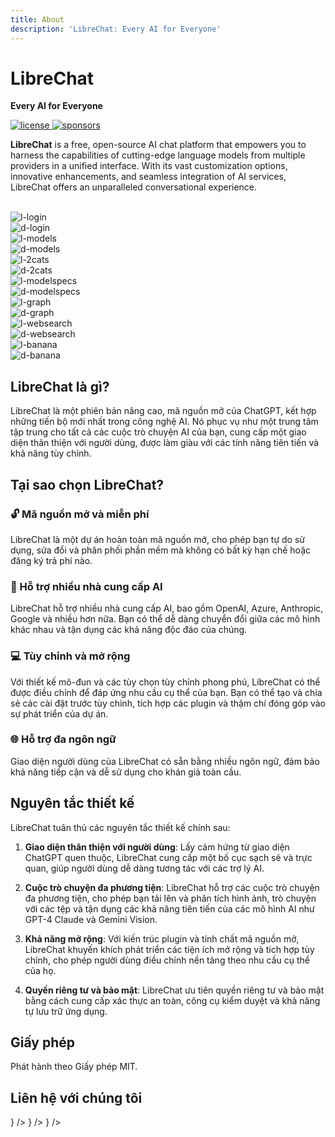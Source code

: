 ```yaml
---
title: About
description: 'LibreChat: Every AI for Everyone'
---
```



<div style={{ marginBottom: '-10px', marginTop: '20px' }}>
  <LCLogo />
</div>

# LibreChat

**Every AI for Everyone**

<p className="_flex _h-6 _mt-4 _gap-2">
  <a href="https://github.com/danny-avila/LibreChat/blob/main/LICENSE" target="_blank">
    <img
      alt="license"
      src="https://img.shields.io/github/license/danny-avila/LibreChat?style=for-the-badge&logo=github&logoColor=white&labelColor=000000"
      loading="lazy"
      decoding="async"
    ></img>
  </a>
  <a aria-label="Sponsors" href="https://github.com/sponsors/danny-avila" target="_blank">
    <img
      alt="sponsors"
      src="https://img.shields.io/badge/SPONSORS-red.svg?style=for-the-badge&logo=github-sponsors&logoColor=white&labelColor=000000&logoWidth=20"
      loading="lazy"
      decoding="async"
    ></img>
  </a>
</p>

**LibreChat** is a free, open-source AI chat platform that empowers you to harness the capabilities of cutting-edge language models from multiple providers in a unified interface. With its vast customization options, innovative enhancements, and seamless integration of AI services, LibreChat offers an unparalleled conversational experience.

<div>&nbsp;</div>

<div style={{ maxWidth: '100%', margin: 'auto' }}>
  <Carousel autoplay animationDuration={4000} perView={1}>
    <div style={{ display: 'flex', justifyContent: 'center', alignItems: 'center' }}>
      <div className="image-light-theme">
        <Image src="https://github.com/danny-avila/LibreChat/assets/32828263/7fd1602d-6c93-487c-913c-1551e4e5a421" alt="l-login" width={320} height={512} />
      </div>
      <div className="image-dark-theme">
        <Image src="https://github.com/danny-avila/LibreChat/assets/32828263/68407d02-480c-493e-93b1-1c4e2753d4bb" alt="d-login" width={320} height={512} />
      </div>
    </div>
    <div style={{ display: 'flex', justifyContent: 'center', alignItems: 'center' }}>
      <div className="image-light-theme">
        <Image src="https://github.com/danny-avila/LibreChat/assets/32828263/0f231e74-bca5-462a-9ed9-4a8245666ddd" alt="l-models" width={320} height={512} />
      </div>
      <div className="image-dark-theme">
        <Image src="https://github.com/danny-avila/LibreChat/assets/32828263/c11047fd-e297-4063-a3f9-cae7a5d01d59" alt="d-models" width={320} height={512} />
      </div>
    </div>
    <div style={{ display: 'flex', justifyContent: 'center', alignItems: 'center' }}>
      <div className="image-light-theme">
        <Image src="https://github.com/danny-avila/LibreChat/assets/32828263/ca038204-61e7-44ac-9e6a-3a9758928171" alt="l-2cats" width={320} height={512} />
      </div>
      <div className="image-dark-theme">
        <Image src="https://github.com/danny-avila/LibreChat/assets/32828263/7b2552a6-8a00-4f4b-8b32-869f62a7841a" alt="d-2cats" width={320} height={512} />
      </div>
    </div>
    <div style={{ display: 'flex', justifyContent: 'center', alignItems: 'center' }}>
      <div className="image-light-theme">
        <Image src="https://github.com/danny-avila/LibreChat/assets/32828263/7c6b6641-d303-473d-bbdc-befbd0453de3" alt="l-modelspecs" width={320} height={512} />
      </div>
      <div className="image-dark-theme">
        <Image src="https://github.com/danny-avila/LibreChat/assets/32828263/946c4801-07e4-4b87-922b-2152baa60fdf" alt="d-modelspecs" width={320} height={512} />
      </div>
    </div>
    <div style={{ display: 'flex', justifyContent: 'center', alignItems: 'center' }}>
      <div className="image-light-theme">
        <Image src="https://github.com/danny-avila/LibreChat/assets/32828263/936f4823-6c52-449a-bc36-45aa0b8d5971" alt="l-graph" width={320} height={512} />
      </div>
      <div className="image-dark-theme">
        <Image src="https://github.com/danny-avila/LibreChat/assets/32828263/fd7010e6-5df5-4990-8eff-1521b6b02139" alt="d-graph" width={320} height={512} />
      </div>
    </div>
    <div style={{ display: 'flex', justifyContent: 'center', alignItems: 'center' }}>
      <div className="image-light-theme">
        <Image src="https://github.com/danny-avila/LibreChat/assets/32828263/169a452c-32be-4b48-b68a-7571ef9e672c" alt="l-websearch" width={320} height={512} />
      </div>
      <div className="image-dark-theme">
        <Image src="https://github.com/danny-avila/LibreChat/assets/32828263/d235d81f-319e-4dbe-8f70-d53d6813771b" alt="d-websearch" width={320} height={512} />
      </div>
    </div>
    <div style={{ display: 'flex', justifyContent: 'center', alignItems: 'center' }}>
      <div className="image-light-theme">
        <Image src="https://github.com/danny-avila/LibreChat/assets/32828263/9473cec0-0b29-4785-b82d-c92cb58a970d" alt="l-banana" width={320} height={512} />
      </div>
      <div className="image-dark-theme">
        <Image src="https://github.com/danny-avila/LibreChat/assets/32828263/3e8c742d-7ad1-4649-8fe9-3114bcfa6849" alt="d-banana" width={320} height={512} />
      </div>
    </div>
  </Carousel>
</div>

## LibreChat là gì?

LibreChat là một phiên bản nâng cao, mã nguồn mở của ChatGPT, kết hợp những tiến bộ mới nhất trong công nghệ AI. Nó phục vụ như một trung tâm tập trung cho tất cả các cuộc trò chuyện AI của bạn, cung cấp một giao diện thân thiện với người dùng, được làm giàu với các tính năng tiên tiến và khả năng tùy chỉnh.

## Tại sao chọn LibreChat?

### 🔓 Mã nguồn mở và miễn phí

LibreChat là một dự án hoàn toàn mã nguồn mở, cho phép bạn tự do sử dụng, sửa đổi và phân phối phần mềm mà không có bất kỳ hạn chế hoặc đăng ký trả phí nào.

### 🤖 Hỗ trợ nhiều nhà cung cấp AI

LibreChat hỗ trợ nhiều nhà cung cấp AI, bao gồm OpenAI, Azure, Anthropic, Google và nhiều hơn nữa. Bạn có thể dễ dàng chuyển đổi giữa các mô hình khác nhau và tận dụng các khả năng độc đáo của chúng.

### 💻 Tùy chỉnh và mở rộng

Với thiết kế mô-đun và các tùy chọn tùy chỉnh phong phú, LibreChat có thể được điều chỉnh để đáp ứng nhu cầu cụ thể của bạn. Bạn có thể tạo và chia sẻ các cài đặt trước tùy chỉnh, tích hợp các plugin và thậm chí đóng góp vào sự phát triển của dự án.

### 🌐 Hỗ trợ đa ngôn ngữ

Giao diện người dùng của LibreChat có sẵn bằng nhiều ngôn ngữ, đảm bảo khả năng tiếp cận và dễ sử dụng cho khán giả toàn cầu.

## Nguyên tắc thiết kế

LibreChat tuân thủ các nguyên tắc thiết kế chính sau:

1. **Giao diện thân thiện với người dùng**: Lấy cảm hứng từ giao diện ChatGPT quen thuộc, LibreChat cung cấp một bố cục sạch sẽ và trực quan, giúp người dùng dễ dàng tương tác với các trợ lý AI.

2. **Cuộc trò chuyện đa phương tiện**: LibreChat hỗ trợ các cuộc trò chuyện đa phương tiện, cho phép bạn tải lên và phân tích hình ảnh, trò chuyện với các tệp và tận dụng các khả năng tiên tiến của các mô hình AI như GPT-4 Claude và Gemini Vision.

3. **Khả năng mở rộng**: Với kiến trúc plugin và tính chất mã nguồn mở, LibreChat khuyến khích phát triển các tiện ích mở rộng và tích hợp tùy chỉnh, cho phép người dùng điều chỉnh nền tảng theo nhu cầu cụ thể của họ.

4. **Quyền riêng tư và bảo mật**: LibreChat ưu tiên quyền riêng tư và bảo mật bằng cách cung cấp xác thực an toàn, công cụ kiểm duyệt và khả năng tự lưu trữ ứng dụng.

## Giấy phép

Phát hành theo Giấy phép MIT.

## Liên hệ với chúng tôi

<Cards num={3}>
  <Cards.Card title="Thảo luận trên GitHub" href="/gh-discussions" icon={<Github />} />
  <Cards.Card title="Discord" href="/discord" icon={<Discord />} />
  <Cards.Card title="contact@librechat.ai" href="mailto:contact@librechat.ai" icon={<Mail />} />
</Cards>